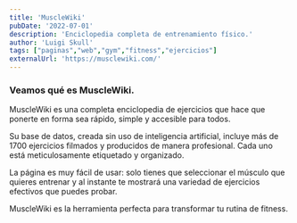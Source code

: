 ```yaml
---
title: 'MuscleWiki'
pubDate: '2022-07-01'
description: 'Enciclopedia completa de entrenamiento físico.'
author: 'Luigi Skull'
tags: ["paginas","web","gym","fitness","ejercicios"]
externalUrl: 'https://musclewiki.com/' 
---
```



### Veamos qué es MuscleWiki.


MuscleWiki es una completa enciclopedia de ejercicios que hace que ponerte en forma sea rápido, simple y accesible para todos.

Su base de datos, creada sin uso de inteligencia artificial, incluye más de 1700 ejercicios filmados y producidos de manera profesional. Cada uno está meticulosamente etiquetado y organizado.

La página es muy fácil de usar: solo tienes que seleccionar el músculo que quieres entrenar y al instante te mostrará una variedad de ejercicios efectivos que puedes probar.

MuscleWiki es la herramienta perfecta para transformar tu rutina de fitness.

